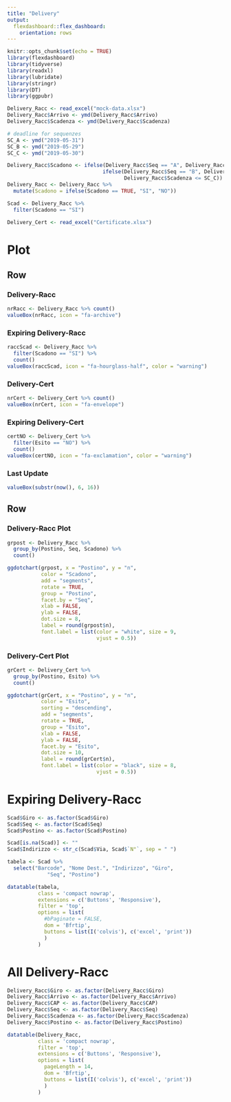 ```yaml
---
title: "Delivery"
output: 
  flexdashboard::flex_dashboard:
    orientation: rows
---
```


```r
knitr::opts_chunk$set(echo = TRUE)
library(flexdashboard)
library(tidyverse)
library(readxl)
library(lubridate)
library(stringr)
library(DT)
library(ggpubr)

Delivery_Racc <- read_excel("mock-data.xlsx")
Delivery_Racc$Arrivo <- ymd(Delivery_Racc$Arrivo)
Delivery_Racc$Scadenza <- ymd(Delivery_Racc$Scadenza)

# deadline for sequenzes
SC_A <- ymd("2019-05-31")
SC_B <- ymd("2019-05-29")
SC_C <- ymd("2019-05-30")

Delivery_Racc$Scadono <- ifelse(Delivery_Racc$Seq == "A", Delivery_Racc$Scadenza <= SC_A,
                               ifelse(Delivery_Racc$Seq == "B", Delivery_Racc$Scadenza <= SC_B, 
                                      Delivery_Racc$Scadenza <= SC_C))
Delivery_Racc <- Delivery_Racc %>%
  mutate(Scadono = ifelse(Scadono == TRUE, "SI", "NO"))

Scad <- Delivery_Racc %>%
  filter(Scadono == "SI")

Delivery_Cert <- read_excel("Certificate.xlsx")
```


Plot {data-icon="fa-signal"}
===========================================================

Row {data-height=100}
----------------------------------------------
### Delivery-Racc

```r
nrRacc <- Delivery_Racc %>% count()
valueBox(nrRacc, icon = "fa-archive")
```

### Expiring Delivery-Racc

```r
raccScad <- Delivery_Racc %>%
  filter(Scadono == "SI") %>%
  count()
valueBox(raccScad, icon = "fa-hourglass-half", color = "warning")
```

### Delivery-Cert

```r
nrCert <- Delivery_Cert %>% count()
valueBox(nrCert, icon = "fa-envelope")
```

### Expiring Delivery-Cert

```r
certNO <- Delivery_Cert %>%
  filter(Esito == "NO") %>%
  count()
valueBox(certNO, icon = "fa-exclamation", color = "warning")
```

### Last Update

```r
valueBox(substr(now(), 6, 16))
```

Row
----------------------------------------------

### Delivery-Racc Plot

```r
grpost <- Delivery_Racc %>%
  group_by(Postino, Seq, Scadono) %>%
  count()

ggdotchart(grpost, x = "Postino", y = "n",
           color = "Scadono",
           add = "segments",
           rotate = TRUE,
           group = "Postino",
           facet.by = "Seq",
           xlab = FALSE,
           ylab = FALSE,
           dot.size = 8,
           label = round(grpost$n),
           font.label = list(color = "white", size = 9, 
                             vjust = 0.5))

```

### Delivery-Cert Plot

```r

grCert <- Delivery_Cert %>%
  group_by(Postino, Esito) %>%
  count()

ggdotchart(grCert, x = "Postino", y = "n",
           color = "Esito",
           sorting = "descending",
           add = "segments",
           rotate = TRUE,
           group = "Esito",
           xlab = FALSE,
           ylab = FALSE,
           facet.by = "Esito",
           dot.size = 10,
           label = round(grCert$n),
           font.label = list(color = "black", size = 8, 
                             vjust = 0.5))
```



Expiring Delivery-Racc
===============================================================================

```r
Scad$Giro <- as.factor(Scad$Giro)
Scad$Seq <- as.factor(Scad$Seq)
Scad$Postino <- as.factor(Scad$Postino)

Scad[is.na(Scad)] <- ""
Scad$Indirizzo <- str_c(Scad$Via, Scad$`N°`, sep = " ")

tabela <- Scad %>%
  select("Barcode", "Nome Dest.", "Indirizzo", "Giro",
             "Seq", "Postino")

datatable(tabela, 
          class = 'compact nowrap',
          extensions = c('Buttons', 'Responsive'),
          filter = 'top', 
          options = list(
            #bPaginate = FALSE,
            dom = 'Bfrtip',
            buttons = list(I('colvis'), c('excel', 'print'))
            )
          )


```


All Delivery-Racc
===============================================================================

```r
Delivery_Racc$Giro <- as.factor(Delivery_Racc$Giro)
Delivery_Racc$Arrivo <- as.factor(Delivery_Racc$Arrivo)
Delivery_Racc$CAP <- as.factor(Delivery_Racc$CAP)
Delivery_Racc$Seq <- as.factor(Delivery_Racc$Seq)
Delivery_Racc$Scadenza <- as.factor(Delivery_Racc$Scadenza)
Delivery_Racc$Postino <- as.factor(Delivery_Racc$Postino)

datatable(Delivery_Racc, 
          class = 'compact nowrap',
          filter = 'top',
          extensions = c('Buttons', 'Responsive'),
          options = list(
            pageLength = 14,
            dom = 'Bfrtip',
            buttons = list(I('colvis'), c('excel', 'print'))
            )
          )

```


